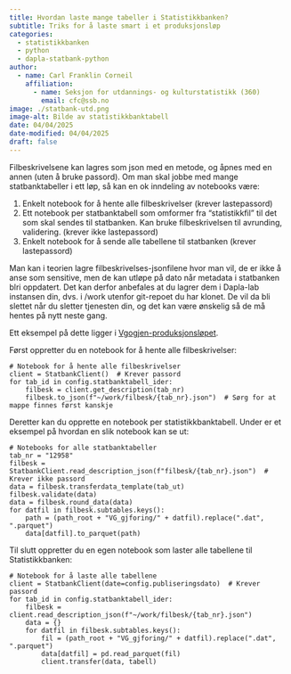 ```yaml
---
title: Hvordan laste mange tabeller i Statistikkbanken?
subtitle: Triks for å laste smart i et produksjonsløp
categories:
  - statistikkbanken
  - python
  - dapla-statbank-python
author:
  - name: Carl Franklin Corneil
    affiliation:
      - name: Seksjon for utdannings- og kulturstatistikk (360)
        email: cfc@ssb.no
image: ./statbank-utd.png
image-alt: Bilde av statistikkbanktabell
date: 04/04/2025
date-modified: 04/04/2025
draft: false
---
```


Filbeskrivelsene kan lagres som json med en metode, og åpnes med en annen (uten å bruke passord).
Om man skal jobbe med mange statbanktabeller i ett løp, så kan en ok inndeling av notebooks være:

1. Enkelt notebook for å hente alle filbeskrivelser (krever lastepassord)
2. Ett notebook per statbanktabell som omformer fra "statistikkfil" til det som skal sendes til statbanken. Kan bruke filbeskrivelsen til avrunding, validering. (krever ikke lastepassord)
3. Enkelt notebook for å sende alle tabellene til statbanken (krever lastepassord)

Man kan i teorien lagre filbeskrivelses-jsonfilene hvor man vil, de er ikke å anse som sensitive, men de kan utløpe på dato når metadata i statbanken blri oppdatert. 
Det kan derfor anbefales at du lagrer dem i Dapla-lab instansen din, dvs. i /work utenfor git-repoet du har klonet. De vil da bli slettet når du sletter tjenesten din, og det kan være ønskelig så de må hentes på nytt neste gang.

Ett eksempel på dette ligger i [Vgogjen-produksjonsløpet](https://github.com/statisticsnorway/stat-utd-vg-vgogjen/tree/main/src/notebooks/06_banktabeller).

Først oppretter du en notebook for å hente alle filbeskrivelser:

```.python
# Notebook for å hente alle filbeskrivelser
client = StatbankClient()  # Krever passord
for tab_id in config.statbanktabell_ider:
    filbesk = client.get_description(tab_nr)
    filbesk.to_json(f"~/work/filbesk/{tab_nr}.json")  # Sørg for at mappe finnes først kanskje
```
Deretter kan du opprette en notebook per statistikkbanktabell. Under er et eksempel på hvordan en slik notebook kan se ut:

```.python
# Notebooks for alle statbanktabeller 
tab_nr = "12958"
filbesk = StatbankClient.read_description_json(f"filbesk/{tab_nr}.json")  # Krever ikke passord
data = filbesk.transferdata_template(tab_ut)
filbesk.validate(data)
data = filbesk.round_data(data)
for datfil in filbesk.subtables.keys():
    path = (path_root + "VG_gjforing/" + datfil).replace(".dat", ".parquet")
    data[datfil].to_parquet(path)
```

Til slutt oppretter du en egen notebook som laster alle tabellene til Statistikkbanken:

```.python
# Notebook for å laste alle tabellene 
client = StatbankClient(date=config.publiseringsdato)  # Krever passord
for tab_id in config.statbanktabell_ider:
    filbesk = client.read_description_json(f"~/work/filbesk/{tab_nr}.json")
    data = {}
    for datfil in filbesk.subtables.keys():
        fil = (path_root + "VG_gjforing/" + datfil).replace(".dat", ".parquet")
        data[datfil] = pd.read_parquet(fil)
        client.transfer(data, tabell)
```


